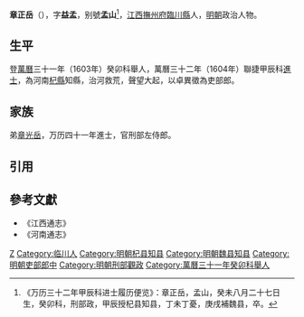 '''章正岳'''（{{bd|?||?|}}），字'''益孟'''，别號'''孟山'''<ref>《万历三十二年甲辰科进士履历便览》：章正岳，孟山，癸未八月二十七日生，癸卯科，刑部政，甲辰授杞县知县，丁未丁憂，庚戌補魏县，卒。</ref>，[[江西|江西]][[撫州府|撫州府]][[臨川縣|臨川縣]]人，[[明朝|明朝]]政治人物。

==生平==
登[[萬曆|萬曆]]三十一年（1603年）癸卯科舉人，萬曆三十二年（1604年）聯捷甲辰科[[進士|進士]]，為河南[[杞縣|杞縣]]知縣，治河救荒，聲望大起，以卓異徵為吏部郎。

==家族==
弟[[章光岳|章光岳]]，万历四十一年進士，官刑部左侍郎。

==引用==
{{reflist}}

==參考文獻==
*《江西通志》
*《河南通志》

{{萬曆三十二年甲辰科殿試金榜}}
{{DEFAULTSORT:Zhang章}}
[[Category:章姓|Z]]
[[Category:临川人|Category:临川人]]
[[Category:明朝杞县知县|Category:明朝杞县知县]]
[[Category:明朝魏县知县|Category:明朝魏县知县]]
[[Category:明朝吏部郎中|Category:明朝吏部郎中]]
[[Category:明朝刑部觀政|Category:明朝刑部觀政]]
[[Category:萬曆三十一年癸卯科舉人|Category:萬曆三十一年癸卯科舉人]]